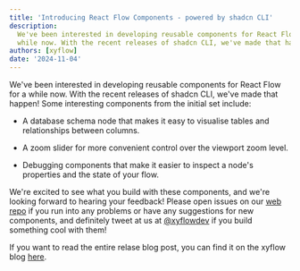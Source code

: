 ```yaml
---
title: 'Introducing React Flow Components - powered by shadcn CLI'
description:
  We've been interested in developing reusable components for React Flow for a
  while now. With the recent releases of shadcn CLI, we've made that happen!
authors: [xyflow]
date: '2024-11-04'
---
```


We've been interested in developing reusable components for React Flow for a
while now. With the recent releases of shadcn CLI, we've made that happen! Some
interesting components from the initial set include:

- A database schema node that makes it easy to visualise tables and relationships
  between columns.

- A zoom slider for more convenient control over the viewport zoom level.

- Debugging components that make it easier to inspect a node's properties and the
  state of your flow.

We're excited to see what you build with these components, and we're looking
forward to hearing your feedback! Please open issues on our [web repo](https://github.com/xyflow/web/issues)
if you run into any problems or have any suggestions for new components, and definitely
tweet at us at [@xyflowdev](https://x.com/xyflowdev) if you build something cool
with them!

If you want to read the entire relase blog post, you can find it on the xyflow
blog [here](https://xyflow.com/blog/react-flow-components).
